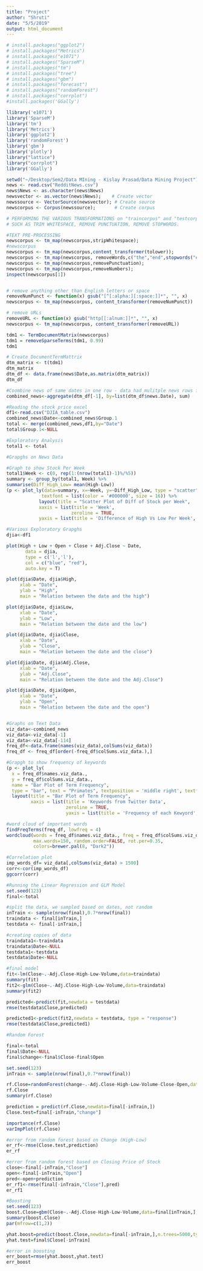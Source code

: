 ```yaml
---
title: "Project"
author: "Shruti"
date: "5/5/2019"
output: html_document
---
```


```r
# install.packages("ggplot2")
# install.packages("Metrics")
# install.packages("e1071")
# install.packages("SparseM")
# install.packages("tm")
# install.packages("tree")
# install.packages("gbm")
# install.packages("forecast")
# install.packages("randomForest")
# install.packages("corrplot")
#install.packages('GGally')

llibrary('e1071')
library('SparseM')
library('tm')
library('Metrics')
library('ggplot2')
library('randomForest')
library('gbm')
library('plotly')
library("lattice")
library("corrplot")
library('GGally')

setwd("~/Desktop/Sem2/Data MIning - Kislay Prasad/Data Mining Project")
news <- read.csv("RedditNews.csv")
news$News <- as.character(news$News)
newsvector <- as.vector(news$News);    # Create vector
newssource <- VectorSource(newsvector); # Create source
newscorpus <- Corpus(newssource);       # Create corpus
```

```r
# PERFORMING THE VARIOUS TRANSFORMATIONS on "traincorpus" and "testcorpus" DATASETS
# SUCH AS TRIM WHITESPACE, REMOVE PUNCTUATION, REMOVE STOPWORDS.

#TEXT PRE-PROCESSING
newscorpus <- tm_map(newscorpus,stripWhitespace);
#newscorpus
newscorpus <- tm_map(newscorpus,content_transformer(tolower));
newscorpus <- tm_map(newscorpus, removeWords,c("the","end",stopwords("english")));
newscorpus <- tm_map(newscorpus,removePunctuation);
newscorpus <- tm_map(newscorpus,removeNumbers);
inspect(newscorpus[1])


# remove anything other than English letters or space
removeNumPunct <- function(x) gsub("[^[:alpha:][:space:]]*", "", x)
newscorpus <- tm_map(newscorpus, content_transformer(removeNumPunct))

# remove URLs
removeURL <- function(x) gsub("http[[:alnum:]]*", "", x)
newscorpus <- tm_map(newscorpus, content_transformer(removeURL))
```
```r
tdm1 <- TermDocumentMatrix(newscorpus)
tdm1 = removeSparseTerms(tdm1, 0.99)
tdm1

# Create DocumentTermMattrix
dtm_matrix <- t(tdm1)
dtm_matrix
dtm_df <- data.frame(news$Date,as.matrix(dtm_matrix))
dtm_df

#Coombine news of same dates in one row - data had mulitple news rows for a single date
combined_news<-aggregate(dtm_df[-1], by=list(dtm_df$news.Date), sum)
```

```r
#Reading the stock price excel
df1<-read.csv("DJIA_table.csv")
combined_news$Date<-combined_news$Group.1
total <- merge(combined_news,df1,by="Date")
total$Group.1<-NULL
```

```r
#Exploratory Analysis
total1 <- total

#Grapghs on News Data

#Graph to show Stock Per Week
total1$Week <- c(0, rep(1:(nrow(total1)-1)%/%5))
summary <- group_by(total1, Week) %>%
summarise(Diff_High_Low= mean(High-Low))
(p <- plot_ly(data=summary, x=~Week, y=~Diff_High_Low, type = "scatter",
             textfont = list(color = '#000000', size = 16)) %>%
            layout(title = "Scatter Plot of Diff of Stock per Week",
            xaxis = list(title = 'Week',
                        zeroline = TRUE,
            yaxis = list(title = 'Difference of High Vs Low Per Week', zeroline = TRUE))))

#Various Exploratory Grapghs
djia<-df1

plot(High + Low + Open + Close + Adj.Close ~ Date, 
       data = djia, 
       type = c('l','l'), 
       col = c("blue", "red"),
       auto.key = T)

plot(djia$Date, djia$High,
     xlab = "Date",
     ylab = "High",
     main = "Relation between the date and the high")

plot(djia$Date, djia$Low,
     xlab = "Date",
     ylab = "Low",
     main = "Relation between the date and the low")

plot(djia$Date, djia$Close,
     xlab = "Date",
     ylab = "Close",
     main = "Relation between the date and the close")

plot(djia$Date, djia$Adj.Close,
     xlab = "Date",
     ylab = "Adj.Close",
     main = "Relation between the date and the Adj.Close")

plot(djia$Date, djia$Open,
     xlab = "Date",
     ylab = "Open",
     main = "Relation between the date and the open")


#Graphs on Text Data
viz_data<-combined_news
viz_data<-viz_data[-1]
viz_data<-viz_data[-114]
freq_df<-data.frame(names(viz_data),colSums(viz_data))
freq_df <- freq_df[order(-freq_df$colSums.viz_data.),] 

#Grapgh to show frequency of keywords
(p <- plot_ly(
  x = freq_df$names.viz_data.,
  y = freq_df$colSums.viz_data.,
  name = "Bar Plot of Term Frequency",
  type = "bar", text = "Primates", textposition = 'middle right', textfont = list(color = '#000000', size = 16)) %>%
  layout(title = "Bar Plot of Term Frequency",
         xaxis = list(title = 'Keywords from Twitter Data',
                      zeroline = TRUE,
                      yaxis = list(title = 'Frequency of each Kewyord', zeroline = TRUE))))

#word cloud of important words
findFreqTerms(freq_df, lowfreq = 4)
wordcloud(words = freq_df$names.viz_data., freq = freq_df$colSums.viz_data., min.freq = 700,
          max.words=150, random.order=FALSE, rot.per=0.35, 
          colors=brewer.pal(8, "Dark2"))

#Correlation plot 
imp_words_df= viz_data[,colSums(viz_data) > 1500]
corr<-cor(imp_words_df)
ggcorr(corr)
```

```r
#Running the Linear Regression and GLM Model
set.seed(123)
final<-total

#split the data, we sampled based on dates, not random
inTrain <- sample(nrow(final),0.7*nrow(final))
traindata <- final[inTrain,]
testdata <- final[-inTrain,]

#creating copies of data
traindata1<-traindata
traindata$Date<-NULL
testdata1<-testdata
testdata$Date<-NULL

#final model
fit<-lm(Close~.-Adj.Close-High-Low-Volume,data=traindata)
summary(fit)
fit2<-glm(Close~.-Adj.Close-High-Low-Volume,data=traindata)
summary(fit2)

predicted<-predict(fit,newdata = testdata)
rmse(testdata$Close,predicted)

predicted1<-predict(fit2,newdata = testdata, type = "response")
rmse(testdata$Close,predicted1)
```

```r
#Random Forest

final<-total
final$Date<-NULL
final$change<-final$Close-final$Open

set.seed(123)
inTrain <- sample(nrow(final),0.7*nrow(final))

rf.Close=randomForest(change~.-Adj.Close-High-Low-Volume-Close-Open,data=final,subset=inTrain,mtry=4,importance=TRUE)
rf.Close
summary(rf.Close)

prediction = predict(rf.Close,newdata=final[-inTrain,])
Close.test=final[-inTrain,"change"]

importance(rf.Close)
varImpPlot(rf.Close)

#error from random forest based on Change (High-Low)
er_rf<-rmse(Close.test,prediction)
er_rf

#error from random forest based on Closing Price of Stock
close<-final[-inTrain,"Close"]
open<-final[-inTrain,"Open"]
pred<-open+prediction
er_rf1<-rmse(final[-inTrain,"Close"],pred)
er_rf1
```


```r
#Boosting
set.seed(123)
boost.Close=gbm(Close~.-Adj.Close-High-Low-Volume,data=final[inTrain,],n.trees=5000,interaction.depth=4)
summary(boost.Close)
par(mfrow=c(1,2))

yhat.boost=predict(boost.Close,newdata=final[-inTrain,],n.trees=5000,type="response")
yhat.test=final$Close[-inTrain]

#error in boosting
err_boost=rmse(yhat.boost,yhat.test)
err_boost
```


